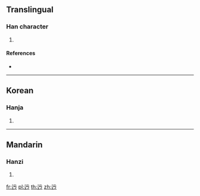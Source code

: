 {{character info/new}}
==Translingual==

===Han character===
{{Han char|rn=162|rad=辵|as=03|sn=7|four=|canj=YMMS}}

# {{defn|Han|sort=辵03}}

====References====
* {{Han ref|kx=1253.230|dkj=38723|dj=1735.240|hdz=63815.120|uh=8FC3|ud=36803}}

----

==Korean==

===Hanja===
{{ko-hanja|hangeul=오|eumhun=|rv=o|mr=o|y=o}}

# {{defn|lang=ko|sort=辵03}}

----

==Mandarin==

===Hanzi===
{{cmn-hanzi|pin=[[yí]] ([[yi2]]), [[yū]] ([[yu1]])|wg=i<sup>2</sup>, yü<sup>1</sup>}}

# {{defn|lang=cmn|sort=辵03}}

[[fr:迃]]
[[pl:迃]]
[[th:迃]]
[[zh:迃]]